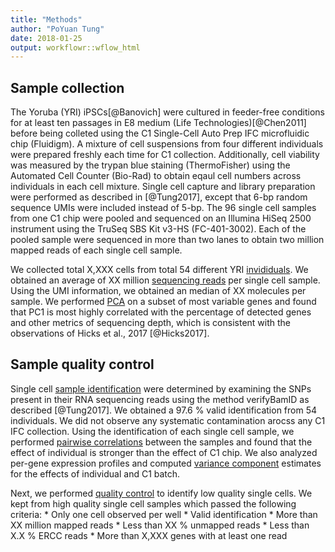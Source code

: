 ```yaml
---
title: "Methods"
author: "PoYuan Tung"
date: 2018-01-25
output: workflowr::wflow_html
---
```










## Sample collection
The Yoruba (YRI) iPSCs[@Banovich] were cultured in feeder-free conditions for at least ten passages in E8 medium (Life Technologies)[@Chen2011] before being colleted using the C1 Single-Cell Auto Prep IFC microfluidic chip (Fluidigm).
A mixture of cell suspensions from four different individuals were prepared freshly each time for C1 collection.
Additionally, cell viability was measured by the trypan blue staining (ThermoFisher) using the Automated Cell Counter (Bio-Rad) to obtain eqaul cell numbers across individuals in each cell mixture.
Single cell capture and library preparation were performed as described in [@Tung2017], except that 6-bp random sequence UMIs were included instead of 5-bp.
The 96 single cell samples from one C1 chip were pooled and sequenced on an Illumina HiSeq 2500 instrument using the TruSeq SBS Kit v3-HS (FC-401-3002).
Each of the pooled sample were sequenced in more than two lanes to obtain two million mapped reads of each single cell sample. 

We collected total X,XXX cells from total 54 different YRI [invididuals](data-collection.html).
We obtained an average of XX million [sequencing reads](totals.html) per single cell sample.
Using the UMI information, we obtained an median of XX molecules per sample.
We performed [PCA](pca-variable.html) on a subset of most variable genes and found that PC1 is most highly correlated with the percentage of detected genes and other metrics of sequencing depth, which is consistent with the observations of Hicks et al., 2017 [@Hicks2017]. 


## Sample quality control
Single cell [sample identification](identity.html) were determined by examining the SNPs present in their RNA sequencing reads using the method verifyBamID as described [@Tung2017].
We obtained a 97.6 % valid identification from 54 individuals.
We did not observe any systematic contamination arocss any C1 IFC collection. 
Using the identification of each single cell sample, we performed [pairwise correlations](correlations.html) between the samples and found that the effect of individual is stronger than the effect of C1 chip.
We also analyzed per-gene expression profiles and computed [variance component](partition.html) estimates for the effects of individual and C1 batch.

Next, we performed [quality control](sampleqc.html) to identify low quality single cells.
We kept from high quality single cell samples which passed the following criteria:
*  Only one cell observed per well
*  Valid identification
*  More than XX million mapped reads
*  Less than XX % unmapped reads
*  Less than X.X % ERCC reads
*  More than X,XXX genes with at least one read

